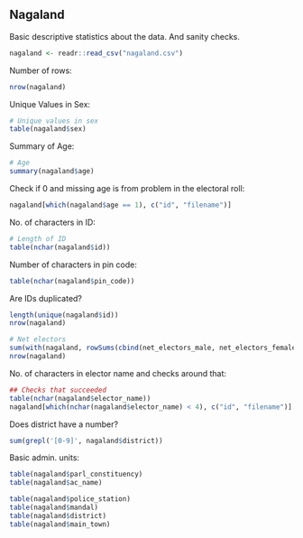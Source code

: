## Nagaland

Basic descriptive statistics about the data. And sanity checks.

```r
nagaland <- readr::read_csv("nagaland.csv")
```

Number of rows:

```r
nrow(nagaland)
```

Unique Values in Sex:

```r
# Unique values in sex
table(nagaland$sex)
```

Summary of Age:

```r
# Age
summary(nagaland$age)
```

Check if 0 and missing age is from problem in the electoral roll:

```r
nagaland[which(nagaland$age == 1), c("id", "filename")]
```

No. of characters in ID:
```r
# Length of ID
table(nchar(nagaland$id))
```

Number of characters in pin code:

```r
table(nchar(nagaland$pin_code))
```

Are IDs duplicated?

```r
length(unique(nagaland$id))
nrow(nagaland)
```

```r
# Net electors
sum(with(nagaland, rowSums(cbind(net_electors_male, net_electors_female), na.rm = T) == net_electors_total), na.rm = T)
nrow(nagaland)
```

No. of characters in elector name and checks around that:
```r
## Checks that succeeded
table(nchar(nagaland$elector_name))
nagaland[which(nchar(nagaland$elector_name) < 4), c("id", "filename")]
```

Does district have a number?
```r
sum(grepl('[0-9]', nagaland$district))
```

Basic admin. units:
```r
table(nagaland$parl_constituency)
table(nagaland$ac_name)

table(nagaland$police_station)
table(nagaland$mandal)
table(nagaland$district)
table(nagaland$main_town)
```
